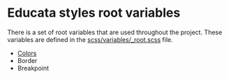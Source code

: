 # Educata styles root variables

There is a set of root variables that are used throughout the project.
These variables are defined in the [scss/variables/_root.scss](https://github.com/educata/educata-style/blob/main/scss/variables/_root.scss) file.

- [Colors](?path=/docs/variables-colors--docs)
- Border
- Breakpoint